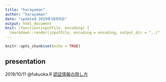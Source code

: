 ---
title: "harayaman"
author: "harayaman"
date: "updated 2019年10月8日"
output: html_document
knit: (function(inputFile, encoding) {
  rmarkdown::render(inputFile, encoding = encoding, output_dir = "../") })
---

```{r setup, include=FALSE}
knitr::opts_chunk$set(echo = TRUE)
```

## presentation
2019/10/11 @fukuoka.R  <a href="./html/20191011_how_to_hide_auth_info_harayaman.html">認証情報の隠し方</a>
